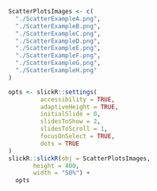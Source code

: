 
```r
ScatterPlotsImages <- c(
  "./ScatterExampleA.png",
  "./ScatterExampleB.png",
  "./ScatterExampleC.png",
  "./ScatterExampleD.png",
  "./ScatterExampleE.png",
  "./ScatterExampleF.png",
  "./ScatterExampleG.png",
  "./ScatterExampleH.png"
)

opts <- slickR::settings(
         accessibility = TRUE,
         adaptiveHeight = TRUE,
         initialSlide = 0,
         slidesToShow = 2,
         slidesToScroll = 1,
         focusOnSelect = TRUE,
         dots = TRUE
)
slickR::slickR(obj = ScatterPlotsImages,
       height = 400,
       width = "50%") +
  opts
```
